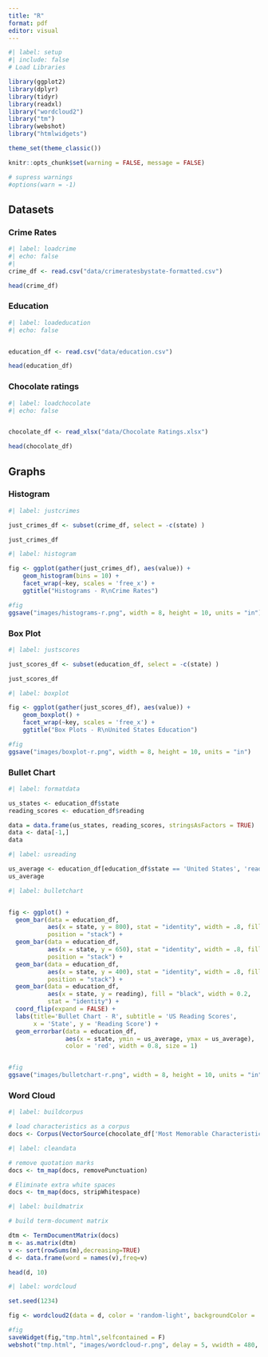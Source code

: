 ```yaml
---
title: "R"
format: pdf
editor: visual
---
```


```r
#| label: setup
#| include: false
# Load Libraries

library(ggplot2)
library(dplyr)
library(tidyr)
library(readxl)
library("wordcloud2")
library("tm")
library(webshot)
library("htmlwidgets")

theme_set(theme_classic())

knitr::opts_chunk$set(warning = FALSE, message = FALSE) 

# supress warnings
#options(warn = -1)
```

## Datasets

### Crime Rates

```r
#| label: loadcrime
#| echo: false
#| 
crime_df <- read.csv("data/crimeratesbystate-formatted.csv")

head(crime_df)
```

### Education

```r
#| label: loadeducation
#| echo: false


education_df <- read.csv("data/education.csv")

head(education_df)
```

### Chocolate ratings

```r
#| label: loadchocolate
#| echo: false


chocolate_df <- read_xlsx("data/Chocolate Ratings.xlsx")

head(chocolate_df)
```

## Graphs

### Histogram

```r
#| label: justcrimes

just_crimes_df <- subset(crime_df, select = -c(state) )

just_crimes_df
```

```r
#| label: histogram

fig <- ggplot(gather(just_crimes_df), aes(value)) + 
    geom_histogram(bins = 10) + 
    facet_wrap(~key, scales = 'free_x') +
    ggtitle("Histograms - R\nCrime Rates")

#fig
ggsave("images/histograms-r.png", width = 8, height = 10, units = "in")
```

### Box Plot

```r
#| label: justscores

just_scores_df <- subset(education_df, select = -c(state) )

just_scores_df
```

```r
#| label: boxplot

fig <- ggplot(gather(just_scores_df), aes(value)) + 
    geom_boxplot() + 
    facet_wrap(~key, scales = 'free_x') +
    ggtitle("Box Plots - R\nUnited States Education")

#fig
ggsave("images/boxplot-r.png", width = 8, height = 10, units = "in")
```

### Bullet Chart

```r
#| label: formatdata

us_states <- education_df$state
reading_scores <- education_df$reading

data = data.frame(us_states, reading_scores, stringsAsFactors = TRUE)
data <- data[-1,]
data
```

```r
#| label: usreading

us_average <- education_df[education_df$state == 'United States', 'reading']
us_average
```


```r
#| label: bulletchart


fig <- ggplot() +
  geom_bar(data = education_df,
           aes(x = state, y = 800), stat = "identity", width = .8, fill = '#0000ff',
           position = "stack") +
  geom_bar(data = education_df,
           aes(x = state, y = 650), stat = "identity", width = .8, fill = '#5050fb',
           position = "stack") +
  geom_bar(data = education_df,
           aes(x = state, y = 400), stat = "identity", width = .8, fill = '#a0a0f7',
           position = "stack") +
  geom_bar(data = education_df,
           aes(x = state, y = reading), fill = "black", width = 0.2,
           stat = "identity") +
  coord_flip(expand = FALSE) +
  labs(title='Bullet Chart - R', subtitle = 'US Reading Scores', 
       x = 'State', y = 'Reading Score') +
  geom_errorbar(data = education_df,
                aes(x = state, ymin = us_average, ymax = us_average),
                color = 'red', width = 0.8, size = 1)


#fig
ggsave("images/bulletchart-r.png", width = 8, height = 10, units = "in")
```

### Word Cloud

```r
#| label: buildcorpus

# load characteristics as a corpus
docs <- Corpus(VectorSource(chocolate_df['Most Memorable Characteristics']))

```

```r
#| label: cleandata

# remove quotation marks
docs <- tm_map(docs, removePunctuation)

# Eliminate extra white spaces
docs <- tm_map(docs, stripWhitespace)

```

```r
#| label: buildmatrix

# build term-document matrix

dtm <- TermDocumentMatrix(docs)
m <- as.matrix(dtm)
v <- sort(rowSums(m),decreasing=TRUE)
d <- data.frame(word = names(v),freq=v)

head(d, 10)
```

```r

#| label: wordcloud

set.seed(1234)

fig <- wordcloud2(data = d, color = 'random-light', backgroundColor = 'black', shape = 'circle', size = 0.7)

#fig
saveWidget(fig,"tmp.html",selfcontained = F)
webshot("tmp.html", "images/wordcloud-r.png", delay = 5, vwidth = 480, vheight = 480)
```
